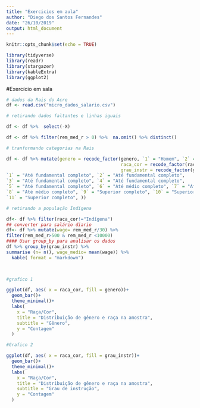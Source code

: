 ```yaml
---
title: "Exercicios em aula"
author: "Diego dos Santos Fernandes"
date: "26/10/2019"
output: html_document
---
```


```r
knitr::opts_chunk$set(echo = TRUE)

library(tidyverse)
library(readr)
library(stargazer)
library(kableExtra)
library(ggplot2)


```

#Exercício em sala

```r
# dados da Rais do Acre
df <- read.csv("micro_dados_salario.csv")


```

```r
# retirando dados faltantes e linhas iguais

df <- df %>%  select(-X)

df <- df %>% filter(rem_med_r > 0) %>%  na.omit() %>% distinct()

```



```r
# tranformando categorias na Rais

df <- df %>% mutate(genero = recode_factor(genero, `1` = "Homem", `2` = "Mulher"),
                                           raca_cor = recode_factor(raca_cor, `1` = "Indígena", `2` = "Branca", `4` = "Preta",`6` = "Amarela", `8` = "Parda"), 
                                           grau_instr = recode_factor(grau_instr,
`1` = "Até fundamental completo", `2` = "Até fundamental completo",
`3` = "Até fundamental completo", `4` = "Até fundamental completo",
`5` = "Até fundamental completo", `6` = "Até médio completo", `7` = "Até médio completo",
`8` = "Até médio completo", `9` = "Superior completo", `10` = "Superior completo",
`11` = "Superior completo", ))

```
 

```r
# retirando a população Indígena

df<- df %>% filter(raca_cor!="Indígena")
## converter para salário diario
df<- df %>% mutate(wage= rem_med_r/30) %>%
filter(rem_med_r>500 & rem_med_r <10000)
#### Usar group_by para analisar os dados
df %>% group_by(grau_instr) %>%
summarise (n= n(), wage_medio= mean(wage)) %>% 
  kable( format = "markdown") 
   



```

```r
#grafico 1

ggplot(df, aes( x = raca_cor, fill = genero))+
  geom_bar()+
  theme_minimal()+
  labs(
    x = "Raça/Cor", 
    title = "Distribuição de gênero e raça na amostra",
    subtitle = "Gênero",
    y = "Contagem"
  )


```



```r
#Grafico 2

ggplot(df, aes( x = raca_cor, fill = grau_instr))+
  geom_bar()+
  theme_minimal()+
  labs(
    x = "Raça/Cor", 
    title = "Distribuição de gênero e raça na amostra",
    subtitle = "Grau de instrução",
    y = "Contagem"
  )

```















